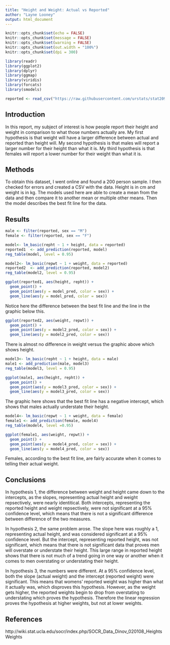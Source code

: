 ---
title: "Height and Weight: Actual vs Reported"
author: "Layne Looney"
output: html_document
---

```{r setup, include=FALSE, message=FALSE, warning=FALSE}
knitr::opts_chunk$set(echo = FALSE)
knitr::opts_chunk$set(message = FALSE)
knitr::opts_chunk$set(warning = FALSE)
knitr::opts_chunk$set(out.width = "100%")
knitr::opts_chunk$set(dpi = 300)

library(readr)
library(ggplot2)
library(dplyr)
library(ggmap)
library(viridis)
library(forcats)
library(smodels)
```

```{r}
reported <- read_csv("https://raw.githubusercontent.com/urstats/stat209-s18-llooney33/master/Stats201_project_C.csv")
```

## Introduction
In this report, my subject of interest is how people report their height and weight in comparison to what those numbers actually are. My first hypothesis is that weight will have a larger difference between actual and reported than height will. My second hypothesis is that males will report a larger number for their height than what it is. My third hypothesis is that females will report a lower number for their weight than what it is.

## Methods
To obtain this dataset, I went online and found a 200 person sample. I then checked for errors and created a CSV with the data. Height is in cm and weight is in kg. The models used here are able to create a mean from the data and then compare it to another mean or multiple other means. Then the model describes the best fit line for the data.

## Results
```{r}
male <- filter(reported, sex == "M")
female <- filter(reported, sex == "F")
```


```{r}
model<- lm_basic(repht ~ 1 + height, data = reported)
reported1  <- add_prediction(reported, model)
reg_table(model, level = 0.95)
```


```{r}
model2<- lm_basic(repwt ~ 1 + weight, data = reported)
reported2  <- add_prediction(reported, model2)
reg_table(model2, level = 0.95)
```
```{r}
ggplot(reported1, aes(height, repht)) +
  geom_point() +
  geom_point(aes(y = model_pred, color = sex)) +
  geom_line(aes(y = model_pred, color = sex))

```
Notice here the difference between the best fit line and the line in the graphic below this.

```{r}
ggplot(reported2, aes(weight, repwt)) +
  geom_point() +
  geom_point(aes(y = model2_pred, color = sex)) +
  geom_line(aes(y = model2_pred, color = sex))
```
There is almost no difference in weight versus the graphic above which shows height. 
```{r}
model3<- lm_basic(repht ~ 1 + height, data = male)
male1 <- add_prediction(male, model3)
reg_table(model3, level = 0.95)
```

```{r}
ggplot(male1, aes(height, repht)) +
  geom_point() +
  geom_point(aes(y = model3_pred, color = sex)) +
  geom_line(aes(y = model3_pred, color = sex))
```
The graphic here shows that the best fit line has a negative intercept, which shows that males actually understate their height.
```{r}
model4<- lm_basic(repwt ~ 1 + weight, data = female)
female1 <- add_prediction(female, model4)
reg_table(model4, level =0.95)
```

```{r}
ggplot(female1, aes(weight, repwt)) +
  geom_point() +
  geom_point(aes(y = model4_pred, color = sex)) +
  geom_line(aes(y = model4_pred, color = sex))
```
Females, according to the best fit line, are fairly accurate when it comes to telling their actual weight.

## Conclusions
In hypothesis 1, the difference between weight and height came down to the intercepts, as the slopes, representing actual height and weight repsectively, were nearly identitical. Both intercepts, representing the reported height and weight repsectively, were not significant at a 95% confidence level, which means that there is not a significant difference between difference of the two measures. 

In hypothesis 2, the same problem arose. The slope here was roughly a 1, representing actual height, and was considered significant at a 95% confidence level. But the intercept, representing reported height, was not significant, which means that there is not significant data that proves men will overstate or understate their height. This large range in reported height shows that there is not much of a trend going in one way or another when it comes to men overstating or understating their height. 

In hypothesis 3, the numbers were different. At a 95% confidence level, both the slope (actual weight) and the intercept (reported weight) were significant. This means that womens' reported weight was higher than what it actually was, which disproves this hypothesis. However, as the weight gets higher, the reported weights begin to drop from overstating to understating which proves the hypothesis. Therefore the linear regression proves the hypothesis at higher weights, but not at lower weights.


## References


http://wiki.stat.ucla.edu/socr/index.php/SOCR_Data_Dinov_020108_HeightsWeights



